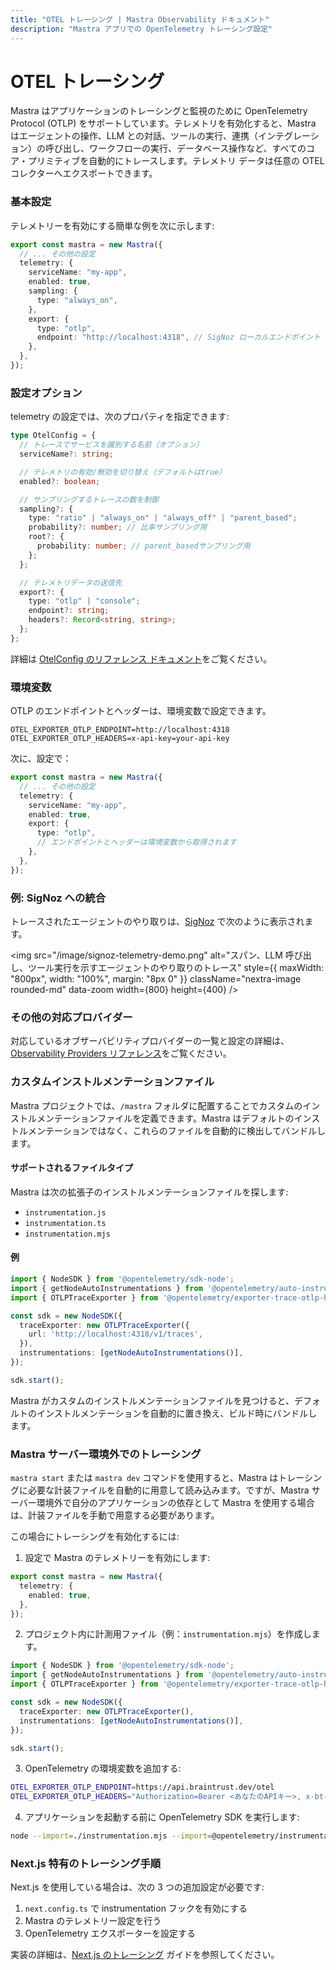 ```yaml
---
title: "OTEL トレーシング | Mastra Observability ドキュメント"
description: "Mastra アプリでの OpenTelemetry トレーシング設定"
---
```




# OTEL トレーシング

Mastra はアプリケーションのトレーシングと監視のために OpenTelemetry Protocol (OTLP) をサポートしています。テレメトリを有効化すると、Mastra はエージェントの操作、LLM との対話、ツールの実行、連携（インテグレーション）の呼び出し、ワークフローの実行、データベース操作など、すべてのコア・プリミティブを自動的にトレースします。テレメトリ データは任意の OTEL コレクターへエクスポートできます。

### 基本設定

テレメトリーを有効にする簡単な例を次に示します:

```ts filename="mastra.config.ts" showLineNumbers copy
export const mastra = new Mastra({
  // ... その他の設定
  telemetry: {
    serviceName: "my-app",
    enabled: true,
    sampling: {
      type: "always_on",
    },
    export: {
      type: "otlp",
      endpoint: "http://localhost:4318", // SigNoz ローカルエンドポイント
    },
  },
});
```


### 設定オプション

telemetry の設定では、次のプロパティを指定できます:

```ts
type OtelConfig = {
  // トレースでサービスを識別する名前（オプション）
  serviceName?: string;

  // テレメトリの有効/無効を切り替え（デフォルトはtrue）
  enabled?: boolean;

  // サンプリングするトレースの数を制御
  sampling?: {
    type: "ratio" | "always_on" | "always_off" | "parent_based";
    probability?: number; // 比率サンプリング用
    root?: {
      probability: number; // parent_basedサンプリング用
    };
  };

  // テレメトリデータの送信先
  export?: {
    type: "otlp" | "console";
    endpoint?: string;
    headers?: Record<string, string>;
  };
};
```

詳細は [OtelConfig のリファレンス ドキュメント](../../reference/observability/otel-config.mdx)をご覧ください。


### 環境変数

OTLP のエンドポイントとヘッダーは、環境変数で設定できます。

```env filename=".env" copy
OTEL_EXPORTER_OTLP_ENDPOINT=http://localhost:4318
OTEL_EXPORTER_OTLP_HEADERS=x-api-key=your-api-key
```

次に、設定で：

```ts filename="mastra.config.ts" showLineNumbers copy
export const mastra = new Mastra({
  // ... その他の設定
  telemetry: {
    serviceName: "my-app",
    enabled: true,
    export: {
      type: "otlp",
      // エンドポイントとヘッダーは環境変数から取得されます
    },
  },
});
```


### 例: SigNoz への統合

トレースされたエージェントのやり取りは、[SigNoz](https://signoz.io) で次のように表示されます。

<img
  src="/image/signoz-telemetry-demo.png"
  alt="スパン、LLM 呼び出し、ツール実行を示すエージェントのやり取りのトレース"
  style={{ maxWidth: "800px", width: "100%", margin: "8px 0" }}
  className="nextra-image rounded-md"
  data-zoom
  width={800}
  height={400}
/>

### その他の対応プロバイダー

対応しているオブザーバビリティプロバイダーの一覧と設定の詳細は、[Observability Providers リファレンス](../../reference/observability/providers/)をご覧ください。

### カスタムインストルメンテーションファイル

Mastra プロジェクトでは、`/mastra` フォルダに配置することでカスタムのインストルメンテーションファイルを定義できます。Mastra はデフォルトのインストルメンテーションではなく、これらのファイルを自動的に検出してバンドルします。

#### サポートされるファイルタイプ

Mastra は次の拡張子のインストルメンテーションファイルを探します:

- `instrumentation.js`
- `instrumentation.ts` 
- `instrumentation.mjs`

#### 例

```ts filename="/mastra/instrumentation.ts" showLineNumbers copy
import { NodeSDK } from '@opentelemetry/sdk-node';
import { getNodeAutoInstrumentations } from '@opentelemetry/auto-instrumentations-node';
import { OTLPTraceExporter } from '@opentelemetry/exporter-trace-otlp-http';

const sdk = new NodeSDK({
  traceExporter: new OTLPTraceExporter({
    url: 'http://localhost:4318/v1/traces',
  }),
  instrumentations: [getNodeAutoInstrumentations()],
});

sdk.start();
```

Mastra がカスタムのインストルメンテーションファイルを見つけると、デフォルトのインストルメンテーションを自動的に置き換え、ビルド時にバンドルします。


### Mastra サーバー環境外でのトレーシング

`mastra start` または `mastra dev` コマンドを使用すると、Mastra はトレーシングに必要な計装ファイルを自動的に用意して読み込みます。ですが、Mastra サーバー環境外で自分のアプリケーションの依存として Mastra を使用する場合は、計装ファイルを手動で用意する必要があります。

この場合にトレーシングを有効化するには:

1. 設定で Mastra のテレメトリーを有効にします:

```typescript
export const mastra = new Mastra({
  telemetry: {
    enabled: true,
  },
});
```

2. プロジェクト内に計測用ファイル（例：`instrumentation.mjs`）を作成します。

```typescript
import { NodeSDK } from '@opentelemetry/sdk-node';
import { getNodeAutoInstrumentations } from '@opentelemetry/auto-instrumentations-node';
import { OTLPTraceExporter } from '@opentelemetry/exporter-trace-otlp-http';

const sdk = new NodeSDK({
  traceExporter: new OTLPTraceExporter(),
  instrumentations: [getNodeAutoInstrumentations()],
});

sdk.start();
```

3. OpenTelemetry の環境変数を追加する:

```bash
OTEL_EXPORTER_OTLP_ENDPOINT=https://api.braintrust.dev/otel
OTEL_EXPORTER_OTLP_HEADERS="Authorization=Bearer <あなたのAPIキー>, x-bt-parent=project_name:<あなたのプロジェクト名>"
```

4. アプリケーションを起動する前に OpenTelemetry SDK を実行します:

```bash
node --import=./instrumentation.mjs --import=@opentelemetry/instrumentation/hook.mjs src/index.js
```


### Next.js 特有のトレーシング手順

Next.js を使用している場合は、次の 3 つの追加設定が必要です:

1. `next.config.ts` で instrumentation フックを有効にする
2. Mastra のテレメトリー設定を行う
3. OpenTelemetry エクスポーターを設定する

実装の詳細は、[Next.js のトレーシング](./nextjs-tracing) ガイドを参照してください。